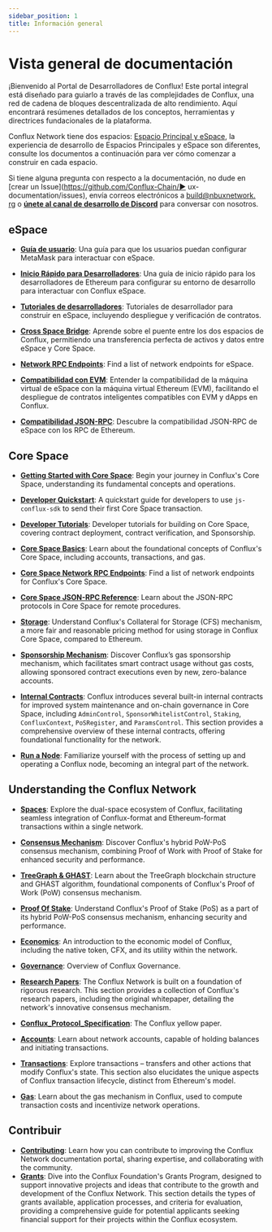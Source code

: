 ```yaml
---
sidebar_position: 1
title: Información general
---
```


# Vista general de documentación

¡Bienvenido al Portal de Desarrolladores de Conflux! Este portal integral está diseñado para guiarlo a través de las complejidades de Conflux, una red de cadena de bloques descentralizada de alto rendimiento. Aquí encontrará resúmenes detallados de los conceptos, herramientas y directrices fundacionales de la plataforma.

Conflux Network tiene dos espacios: [Espacio Principal y eSpace](/docs/overview/space-intro), la experiencia de desarrollo de Espacios Principales y eSpace son diferentes, consulte los documentos a continuación para ver cómo comenzar a construir en cada espacio.

Si tiene alguna pregunta con respecto a la documentación, no dude en [crear un Issue]\(https://github.com/Conflux-Chain/► ux-documentation/issues), envía correos electrónicos a [build@nbuxnetwork. rg](mailto:build@nbuxnetwork.org) o [**únete al canal de desarrollo de Discord**](https://discord.gg/eguux-network-707952293412339843) para conversar con nosotros.

## **eSpace**

-   [**Guía de usuario**](../espace/UserGuide): Una guía para que los usuarios puedan configurar MetaMask para interactuar con eSpace.

-   [**Inicio Rápido para Desarrolladores**](../espace/DeveloperQuickstart): Una guía de inicio rápido para los desarrolladores de Ethereum para configurar su entorno de desarrollo para interactuar con Conflux eSpace.

-   [**Tutoriales de desarrolladores**](/docs/category/tutorials-1): Tutoriales de desarrollador para construir en eSpace, incluyendo despliegue y verificación de contratos.

-   [**Cross Space Bridge**](../espace/build/cross-space-bridge): Aprende sobre el puente entre los dos espacios de Conflux, permitiendo una transferencia perfecta de activos y datos entre eSpace y Core Space.

-   [**Network RPC Endpoints**](../espace/network-endpoints): Find a list of network endpoints for eSpace.

-   [**Compatibilidad con EVM**](../espace/build/evm-compatibility): Entender la compatibilidad de la máquina virtual de eSpace con la máquina virtual Ethereum (EVM), facilitando el despliegue de contratos inteligentes compatibles con EVM y dApps en Conflux.

-   [**Compatibilidad JSON-RPC**](../espace/build/jsonrpc-compatibility.md): Descubre la compatibilidad JSON-RPC de eSpace con los RPC de Ethereum.

## **Core Space**

-   [**Getting Started with Core Space**](../core/getting-started/): Begin your journey in Conflux's Core Space, understanding its fundamental concepts and operations.

-   [**Developer Quickstart**](../core/core-developer-quickstart): A quickstart guide for developers to use `js-conflux-sdk` to send their first Core Space transaction.

-   [**Developer Tutorials**](/docs/category/tutorials): Developer tutorials for building on Core Space, covering contract deployment, contract verification, and Sponsorship.

-   [**Core Space Basics**](/docs/category/core-space-basics): Learn about the foundational concepts of Conflux's Core Space, including accounts, transactions, and gas.

-   [**Core Space Network RPC Endpoints**](../core/conflux_rpcs): Find a list of network endpoints for Conflux's Core Space.

-   [**Core Space JSON-RPC Reference**](../core/build/json-rpc/): Learn about the JSON-RPC protocols in Core Space for remote procedures.

-   [**Storage**](../core/core-space-basics/storage): Understand Conflux's Collateral for Storage (CFS) mechanism, a more fair and reasonable pricing method for using storage in Conflux Core Space, compared to Ethereum.

-   [**Sponsorship Mechanism**](../core/core-space-basics/sponsor-mechanism): Discover Conflux’s gas sponsorship mechanism, which facilitates smart contract usage without gas costs, allowing sponsored contract executions even by new, zero-balance accounts.

-   [**Internal Contracts**](../core/core-space-basics/internal-contracts/): Conflux introduces several built-in internal contracts for improved system maintenance and on-chain governance in Core Space, including `AdminControl`, `SponsorWhitelistControl`, `Staking`, `ConfluxContext`, `PoSRegister`, and `ParamsControl`. This section provides a comprehensive overview of these internal contracts, offering foundational functionality for the network.

-   [**Run a Node**](../general/run-a-node/Overview): Familiarize yourself with the process of setting up and operating a Conflux node, becoming an integral part of the network.

## **Understanding the Conflux Network**

-   [**Spaces**](../general/conflux-basics/spaces): Explore the dual-space ecosystem of Conflux, facilitating seamless integration of Conflux-format and Ethereum-format transactions within a single network.

-   [**Consensus Mechanism**](../general/conflux-basics/consensus-mechanisms): Discover Conflux's hybrid PoW-PoS consensus mechanism, combining Proof of Work with Proof of Stake for enhanced security and performance.

-   [**TreeGraph & GHAST**](../general/conflux-basics/consensus-mechanisms/proof-of-work/): Learn about the TreeGraph blockchain structure and GHAST algorithm, foundational components of Conflux's Proof of Work (PoW) consensus mechanism.

-   [**Proof Of Stake**](../general/conflux-basics/consensus-mechanisms/proof-of-stake/pos_overview): Understand Conflux's Proof of Stake (PoS) as a part of its hybrid PoW-PoS consensus mechanism, enhancing security and performance.

-   [**Economics**](../general/conflux-basics/economics): An introduction to the economic model of Conflux, including the native token, CFX, and its utility within the network.

-   [**Governance**](../general/conflux-basics/conflux-governance/governance-overview): Overview of Conflux Governance.

-   [**Research Papers**](../general/conflux-basics/additional-resources/conflux_papers): The Conflux Network is built on a foundation of rigorous research. This section provides a collection of Conflux's research papers, including the original whitepaper, detailing the network's innovative consensus mechanism.

-   [**Conflux_Protocol_Specification**](https://confluxnetwork.org/files/Conflux_Protocol_Specification.pdf): The Conflux yellow paper.

-   [**Accounts**](../general/conflux-basics/accounts): Learn about network accounts, capable of holding balances and initiating transactions.

-   [**Transactions**](../general/conflux-basics/transactions): Explore transactions – transfers and other actions that modify Conflux's state. This section also elucidates the unique aspects of Conflux transaction lifecycle, distinct from Ethereum's model.

-   [**Gas**](../general/conflux-basics/gas): Learn about the gas mechanism in Conflux, used to compute transaction costs and incentivize network operations.

## Contribuir

-   [**Contributing**](../general/CONTRIBUTING): Learn how you can contribute to improving the Conflux Network documentation portal, sharing expertise, and collaborating with the community.
-   [**Grants**](../general/build/grants): Dive into the Conflux Foundation's Grants Program, designed to support innovative projects and ideas that contribute to the growth and development of the Conflux Network. This section details the types of grants available, application processes, and criteria for evaluation, providing a comprehensive guide for potential applicants seeking financial support for their projects within the Conflux ecosystem.

